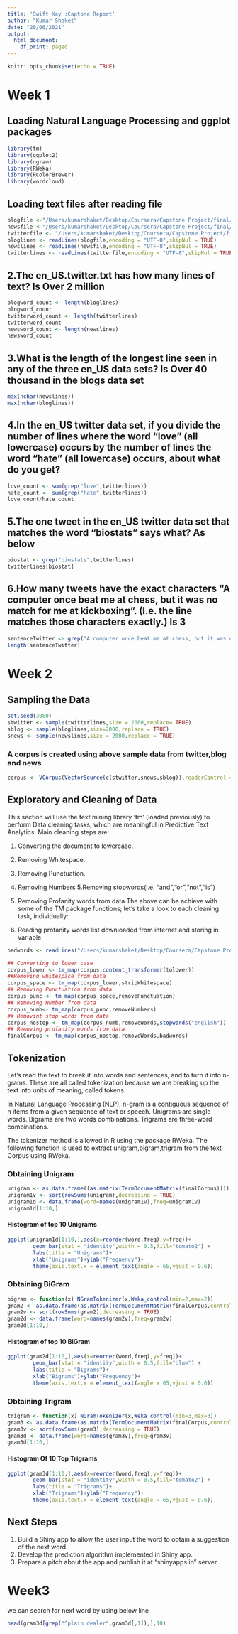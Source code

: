 ```yaml
---
title: 'Swift Key :Captone Report'
author: "Kumar Shaket"
date: "20/06/2021"
output:
  html_document:
    df_print: paged
---
```


```r
knitr::opts_chunk$set(echo = TRUE)
```

# Week 1

## Loading Natural Language Processing and ggplot packages
```r
library(tm)
library(ggplot2)
library(ngram)
library(RWeka)
library(RColorBrewer)
library(wordcloud)
```

## Loading text files after reading file

```r
blogfile <-"/Users/kumarshaket/Desktop/Coursera/Capstone Project/final/en_US/en_US.blogs.txt"
newsfile <-"/Users/kumarshaket/Desktop/Coursera/Capstone Project/final/en_US/en_US.news.txt"
twitterfile <- "/Users/kumarshaket/Desktop/Coursera/Capstone Project/final/en_US/en_US.twitter.txt"
bloglines <- readLines(blogfile,encoding = "UTF-8",skipNul = TRUE)
newslines <- readLines(newsfile,encoding = "UTF-8",skipNul = TRUE)
twitterlines <- readLines(twitterfile,encoding = "UTF-8",skipNul = TRUE)

```

## 2.The en_US.twitter.txt has how many lines of text? Is Over 2 million


```r
blogword_count <- length(bloglines)
blogword_count
twitterword_count <- length(twitterlines)
twitterword_count
newsword_count <- length(newslines)
newsword_count
```

## 3.What is the length of the longest line seen in any of the three en_US data sets? Is Over 40 thousand in the blogs data set
```r
max(nchar(newslines))
max(nchar(bloglines))


```

## 4.In the en_US twitter data set, if you divide the number of lines where the word “love” (all lowercase) occurs by the number of lines the word “hate” (all lowercase) occurs, about what do you get?


```r
love_count <- sum(grep("love",twitterlines))
hate_count <- sum(grep("hate",twitterlines))
love_count/hate_count
```

## 5.The one tweet in the en_US twitter data set that matches the word “biostats” says what? As below

```r
biostat <- grep("biostats",twitterlines)
twitterlines[biostat]
```

## 6.How many tweets have the exact characters “A computer once beat me at chess, but it was no match for me at kickboxing”. (I.e. the line matches those characters exactly.) Is 3

```r
sentenceTwitter <- grep("A computer once beat me at chess, but it was no match for me at kickboxing",twitterlines)
length(sentenceTwitter)
```

# Week 2

## Sampling the Data
```r
set.seed(3000)
stwitter <- sample(twitterlines,size = 2000,replace= TRUE)
sblog <- sample(bloglines,size=2000,replace = TRUE)
snews <- sample(newslines,size = 2000,replace = TRUE)
```
### A corpus is created using above sample data from twitter,blog and news
```r
corpus <- VCorpus(VectorSource(c(stwitter,snews,sblog)),readerControl = list(readPlain,language="en",load=TRUE))
```
## Exploratory and Cleaning of Data
This section will use the text mining library ‘tm’ (loaded previously) to perform Data cleaning tasks, which are meaningful in Predictive Text Analytics. Main cleaning steps are:

1. Converting the document to lowercase.
2. Removing Whitespace.
3. Removing Punctuation.
4. Removing Numbers
5.Removing stopwords(i.e. "and","or","not","is")
6. Removing Profanity words from data
The above can be achieve with some of the TM package functions; let’s take a look to each cleaning task, individually:

1. Reading profanity words list downloaded from internet and storing in variable
```r
badwords <- readLines("/Users/kumarshaket/Desktop/Coursera/Capstone Project/Coursera-Capstone-Project/bad-words.txt")
```

```r
## Converting to lower case
corpus_lower <- tm_map(corpus,content_transformer(tolower))
##Removing whitespace from data
corpus_space <- tm_map(corpus_lower,stripWhitespace)
## Removing Punctuation from data
corpus_punc <- tm_map(corpus_space,removePunctuation)
## Removing Number from data
corpus_numb<- tm_map(corpus_punc,removeNumbers)
## Removint stop words from data
corpus_nostop <- tm_map(corpus_numb,removeWords,stopwords("english"))
## Removing profanity words from data
finalCorpus <- tm_map(corpus_nostop,removeWords,badwords)
```

## Tokenization

Let’s read the text to break it into words and sentences, and to turn it into n-grams. These are all called tokenization because we are breaking up the text into units of meaning, called tokens.

In Natural Language Processing (NLP), n-gram is a contiguous sequence of n items from a given sequence of text or speech. Unigrams are single words. Bigrams are two words combinations. Trigrams are three-word combinations.

The tokenizer method is allowed in R using the package RWeka. The following function is used to extract unigram,bigram,trigram from the text Corpus using RWeka.

### Obtaining Unigram
```r
unigram <- as.data.frame((as.matrix(TermDocumentMatrix(finalCorpus))))
unigram1v <- sort(rowSums(unigram),decreasing = TRUE)
unigram1d <- data.frame(word=names(unigram1v),freq=unigram1v)
unigram1d[1:10,]
```

#### Histogram of top 10 Unigrams
```r
ggplot(unigram1d[1:10,],aes(x=reorder(word,freq),y=freq))+
        geom_bar(stat = "identity",width = 0.5,fill="tomato2") +
        labs(title = "Unigrams")+
        xlab("Unigrams")+ylab("Frequency")+
        theme(axis.text.x = element_text(angle = 65,vjust = 0.6))
```


### Obtaining BiGram
```r
bigram <- function(x) NGramTokenizer(x,Weka_control(min=2,max=2))
gram2 <- as.data.frame(as.matrix(TermDocumentMatrix(finalCorpus,control = list(tokenize=bigram))))
gram2v <- sort(rowSums(gram2),decreasing = TRUE)
gram2d <- data.frame(word=names(gram2v),freq=gram2v)
gram2d[1:10,]
```
#### Histogram of top 10 BiGram
```r
ggplot(gram2d[1:10,],aes(x=reorder(word,freq),y=freq))+
        geom_bar(stat = "identity",width = 0.5,fill="blue") +
        labs(title = "Bigrams")+
        xlab("Bigrams")+ylab("Frequency")+
        theme(axis.text.x = element_text(angle = 65,vjust = 0.6))
```
###  Obtaining Trigram
```r
trigram <- function(x) NGramTokenizer(x,Weka_control(min=3,max=3))
gram3 <- as.data.frame(as.matrix(TermDocumentMatrix(finalCorpus,control = list(tokenize=trigram))))
gram3v <- sort(rowSums(gram3),decreasing = TRUE)
gram3d <- data.frame(word=names(gram3v),freq=gram3v)
gram3d[1:10,]
```
#### Histogram Of 10 Top Trigrams
```r
ggplot(gram3d[1:10,],aes(x=reorder(word,freq),y=freq))+
        geom_bar(stat = "identity",width = 0.5,fill="tomato2") +
        labs(title = "Trigrams")+
        xlab("Trigrams")+ylab("Frequency")+
        theme(axis.text.x = element_text(angle = 65,vjust = 0.6))
```

## Next Steps

1. Build a Shiny app to allow the user input the word to obtain a suggestion of the next word.
2. Develop the prediction algorithm implemented in Shiny app.
3. Prepare a pitch about the app and publish it at “shinyapps.io” server.

# Week3

we can search for next word by using below line
```r
head(gram3d[grep("^plain dealer",gram3d[,1]),],10)
```